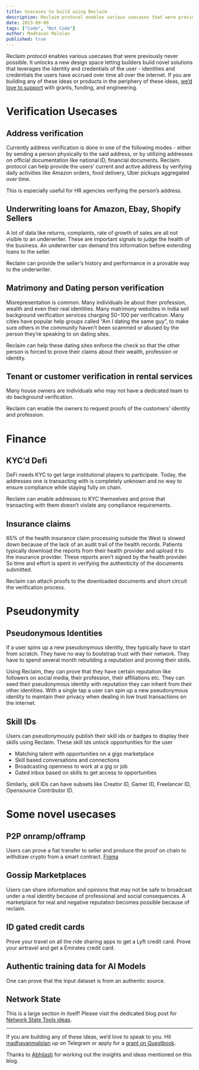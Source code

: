 ---
title: Usecases to build using Reclaim
description: Reclaim protocol enables various usecases that were previously never possible.
date: 2023-09-08
tags: ["Code", "Not Code"]
author: Madhavan Malolan
published: true
---

Reclaim protocol enables various usecases that were previously never possible. It unlocks a new design space letting builders build novel solutions that leverages the identity and credentials of the user - identities and credentials the users have accrued over time all over the internet. If you are building any of these ideas or products in the periphery of these ideas, [we’d love to support](https://t.me/madhavanmalolan) with grants, funding, and engineering.

# Verification Usecases

## Address verification

Currently address verification is done in one of the following modes - either by sending a person physically to the said address, or by utilizing addresses on official documentation like national ID, financial documents. Reclaim protocol can help provide the users’ current and active address by verifying daily activities like Amazon orders, food delivery, Uber pickups aggregated over time.

This is especially useful for HR agencies verifying the person’s address.

## Underwriting loans for Amazon, Ebay, Shopify Sellers

A lot of data like returns, complaints, rate of growth of sales are all not visible to an underwriter. These are important signals to judge the health of the business. An underwriter can demand this information before extending loans to the seller.

Reclaim can provide the seller’s history and performance in a provable way to the underwriter.

## Matrimony and Dating person verification

Misrepresentation is common. Many individuals lie about their profession, wealth and even their real identities. Many matrimony websites in India sell background verification services charging $50-$100 per verification. Many cities have popular help groups called “Am I dating the same guy”, to make sure others in the community haven’t been scammed or abused by the person they’re speaking to on dating sites.

Reclaim can help these dating sites enforce the check so that the other person is forced to prove their claims about their wealth, profession or identity.

## Tenant or customer verification in rental services

Many house owners are individuals who may not have a dedicated team to do background verification.

Reclaim can enable the owners to request proofs of the customers’ identity and profession.

# Finance

## KYC’d Defi

DeFi needs KYC to get large institutional players to participate. Today, the addresses one is transacting with is completely unknown and no way to ensure compliance while staying fully on chain.

Reclaim can enable addresses to KYC themselves and prove that transacting with them doesn’t violate any compliance requirements.

## Insurance claims

65% of the health insurance claim processing outside the West is slowed down because of the lack of an audit trail of the health records. Patients typically download the reports from their health provider and upload it to the insurance provider. These reports aren’t signed by the health provider. So time and effort is spent in verifying the authenticity of the documents submitted.

Reclaim can attach proofs to the downloaded documents and short circuit the verification process.

# Pseudonymity

## Pseudonymous Identities

If a user spins up a new pseudonymous identity, they typically have to start from scratch. They have no way to bootstrap trust with their network. They have to spend several month rebuilding a reputation and proving their skills.

Using Reclaim, they can prove that they have certain reputation like followers on social media, their profession, their affiliations etc. They can seed their pseudonymous identity with reputation they can inherit from their other identities. With a single tap a user can spin up a new pseudonymous identity to maintain their privacy when dealing in low trust transactions on the internet.

## Skill IDs

Users can pseudonymously publish their skill ids or badges to display their skills using Reclaim. These skill ids unlock opportunities for the user

- Matching talent with opportunities on a gigs marketplace
- Skill based conversations and connections
- Broadcasting openness to work at a gig or job
- Gated inbox based on skills to get access to opportunities

Similarly, skill IDs can have subsets like Creator ID, Gamer ID, Freelancer ID, Opensource Contributor ID.

# Some novel usecases

## P2P onramp/offramp

Users can prove a fiat transfer to seller and produce the proof on chain to withdraw crypto from a smart contract. [Figma](https://www.figma.com/file/0u2xwd8lK7HI8z7WaBKADK/HyperRamp?type=design&node-id=0-1&mode=design&t=LjCPoImaS7uZWR96-0)

## Gossip Marketplaces

Users can share information and opinions that may not be safe to broadcast under a real identity because of professional and social consequences. A marketplace for real and negative reputation becomes possible because of reclaim.

## ID gated credit cards

Prove your travel on all the ride sharing apps to get a Lyft credit card. Prove your airtravel and get a Emirates credit card.

## Authentic training data for AI Models

One can prove that the input dataset is from an authentic source.

## Network State

This is a large section in itself! Please visit the dedicated blog post for [Network State Tools ideas](https://blog.reclaimprotocol.org/posts/network-state-tools/).

---

If you are building any of these ideas, we’d love to speak to you. Hit [madhavanmalolan](https://t.me/madhavanmalolan) up on Telegram or apply for a [grant on Questbook](https://www.questbook.app/dashboard/?grantId=0x7b9762f7584de695dbd8c8fdb1a8ce77e2bbad3b&chainId=10&role=community&proposalId=0x2e9).

Thanks to [Abhilash](https://twitter.com/abhilashi?lang=en) for working out the insights and ideas mentioned on this blog.
